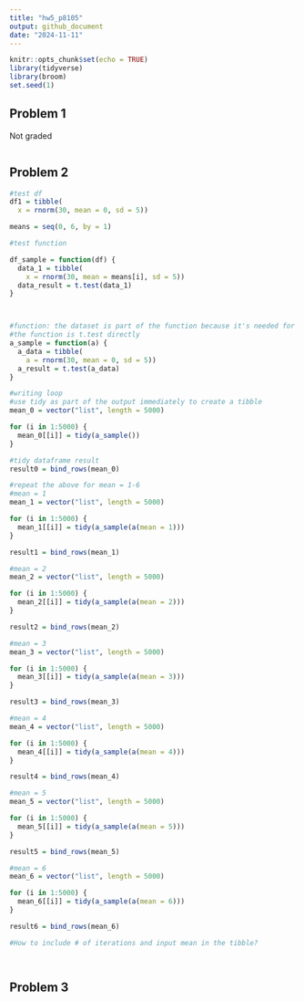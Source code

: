 ```yaml
---
title: "hw5_p8105"
output: github_document
date: "2024-11-11"
---
```


```r
knitr::opts_chunk$set(echo = TRUE)
library(tidyverse)
library(broom)
set.seed(1)
```

## Problem 1
Not graded

```r
```

## Problem 2
```r
#test df
df1 = tibble(
  x = rnorm(30, mean = 0, sd = 5))

means = seq(0, 6, by = 1)

#test function

df_sample = function(df) {
  data_1 = tibble(
    x = rnorm(30, mean = means[i], sd = 5))
  data_result = t.test(data_1)
}



#function: the dataset is part of the function because it's needed for repeated sampling
#the function is t.test directly
a_sample = function(a) {
  a_data = tibble(
    a = rnorm(30, mean = 0, sd = 5))
  a_result = t.test(a_data)
}

#writing loop
#use tidy as part of the output immediately to create a tibble
mean_0 = vector("list", length = 5000)

for (i in 1:5000) {
  mean_0[[i]] = tidy(a_sample())
}

#tidy dataframe result
result0 = bind_rows(mean_0)

#repeat the above for mean = 1-6
#mean = 1
mean_1 = vector("list", length = 5000)

for (i in 1:5000) {
  mean_1[[i]] = tidy(a_sample(a(mean = 1)))
}

result1 = bind_rows(mean_1)

#mean = 2
mean_2 = vector("list", length = 5000)

for (i in 1:5000) {
  mean_2[[i]] = tidy(a_sample(a(mean = 2)))
}

result2 = bind_rows(mean_2)

#mean = 3
mean_3 = vector("list", length = 5000)

for (i in 1:5000) {
  mean_3[[i]] = tidy(a_sample(a(mean = 3)))
}

result3 = bind_rows(mean_3)

#mean = 4
mean_4 = vector("list", length = 5000)

for (i in 1:5000) {
  mean_4[[i]] = tidy(a_sample(a(mean = 4)))
}

result4 = bind_rows(mean_4)

#mean = 5
mean_5 = vector("list", length = 5000)

for (i in 1:5000) {
  mean_5[[i]] = tidy(a_sample(a(mean = 5)))
}

result5 = bind_rows(mean_5)

#mean = 6
mean_6 = vector("list", length = 5000)

for (i in 1:5000) {
  mean_6[[i]] = tidy(a_sample(a(mean = 6)))
}

result6 = bind_rows(mean_6)

#How to include # of iterations and input mean in the tibble? 




```




## Problem 3